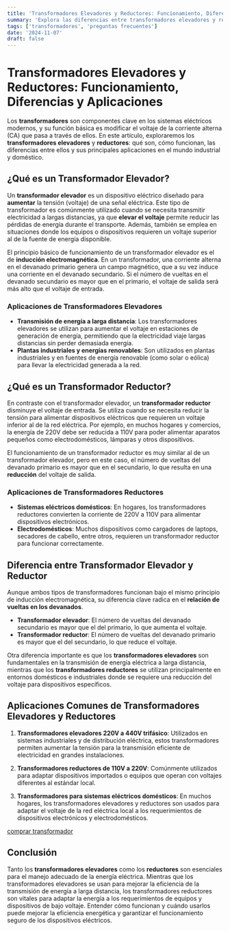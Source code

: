 ```yaml
---
title: 'Transformadores Elevadores y Reductores: Funcionamiento, Diferencias y Aplicaciones'
summary: 'Explora las diferencias entre transformadores elevadores y reductores, su funcionamiento y aplicaciones en sistemas eléctricos.'
tags: ['transformadores', 'preguntas frecuentes']
date: '2024-11-07'
draft: false
---
```


# Transformadores Elevadores y Reductores: Funcionamiento, Diferencias y Aplicaciones

Los **transformadores** son componentes clave en los sistemas eléctricos modernos, y su función básica es modificar el voltaje de la corriente alterna (CA) que pasa a través de ellos. En este artículo, exploraremos los **transformadores elevadores** y **reductores**: qué son, cómo funcionan, las diferencias entre ellos y sus principales aplicaciones en el mundo industrial y doméstico.

## ¿Qué es un Transformador Elevador?

Un **transformador elevador** es un dispositivo eléctrico diseñado para **aumentar** la tensión (voltaje) de una señal eléctrica. Este tipo de transformador es comúnmente utilizado cuando se necesita transmitir electricidad a largas distancias, ya que **elevar el voltaje** permite reducir las pérdidas de energía durante el transporte. Además, también se emplea en situaciones donde los equipos o dispositivos requieren un voltaje superior al de la fuente de energía disponible.

El principio básico de funcionamiento de un transformador elevador es el de **inducción electromagnética**. En un transformador, una corriente alterna en el devanado primario genera un campo magnético, que a su vez induce una corriente en el devanado secundario. Si el número de vueltas en el devanado secundario es mayor que en el primario, el voltaje de salida será más alto que el voltaje de entrada.

### **Aplicaciones de Transformadores Elevadores**

- **Transmisión de energía a larga distancia**: Los transformadores elevadores se utilizan para aumentar el voltaje en estaciones de generación de energía, permitiendo que la electricidad viaje largas distancias sin perder demasiada energía.
- **Plantas industriales y energías renovables**: Son utilizados en plantas industriales y en fuentes de energía renovable (como solar o eólica) para llevar la electricidad generada a la red.

## ¿Qué es un Transformador Reductor?

En contraste con el transformador elevador, un **transformador reductor** disminuye el voltaje de entrada. Se utiliza cuando se necesita reducir la tensión para alimentar dispositivos eléctricos que requieren un voltaje inferior al de la red eléctrica. Por ejemplo, en muchos hogares y comercios, la energía de 220V debe ser reducida a 110V para poder alimentar aparatos pequeños como electrodomésticos, lámparas y otros dispositivos.

El funcionamiento de un transformador reductor es muy similar al de un transformador elevador, pero en este caso, el número de vueltas del devanado primario es mayor que en el secundario, lo que resulta en una **reducción** del voltaje de salida.

### **Aplicaciones de Transformadores Reductores**

- **Sistemas eléctricos domésticos**: En hogares, los transformadores reductores convierten la corriente de 220V a 110V para alimentar dispositivos electrónicos.
- **Electrodomésticos**: Muchos dispositivos como cargadores de laptops, secadores de cabello, entre otros, requieren un transformador reductor para funcionar correctamente.

## Diferencia entre Transformador Elevador y Reductor

Aunque ambos tipos de transformadores funcionan bajo el mismo principio de inducción electromagnética, su diferencia clave radica en el **relación de vueltas en los devanados**.

- **Transformador elevador**: El número de vueltas del devanado secundario es mayor que el del primario, lo que aumenta el voltaje.
- **Transformador reductor**: El número de vueltas del devanado primario es mayor que el del secundario, lo que reduce el voltaje.

Otra diferencia importante es que los **transformadores elevadores** son fundamentales en la transmisión de energía eléctrica a larga distancia, mientras que los **transformadores reductores** se utilizan principalmente en entornos domésticos e industriales donde se requiere una reducción del voltaje para dispositivos específicos.

## Aplicaciones Comunes de Transformadores Elevadores y Reductores

1. **Transformadores elevadores 220V a 440V trifásico**: Utilizados en sistemas industriales y de distribución eléctrica, estos transformadores permiten aumentar la tensión para la transmisión eficiente de electricidad en grandes instalaciones.
2. **Transformadores reductores de 110V a 220V**: Comúnmente utilizados para adaptar dispositivos importados o equipos que operan con voltajes diferentes al estándar local.

3. **Transformadores para sistemas eléctricos domésticos**: En muchos hogares, los transformadores elevadores y reductores son usados para adaptar el voltaje de la red eléctrica local a los requerimientos de dispositivos electrónicos y electrodomésticos.

[comprar transformador](/tienda)

## Conclusión

Tanto los **transformadores elevadores** como los **reductores** son esenciales para el manejo adecuado de la energía eléctrica. Mientras que los transformadores elevadores se usan para mejorar la eficiencia de la transmisión de energía a larga distancia, los transformadores reductores son vitales para adaptar la energía a los requerimientos de equipos y dispositivos de bajo voltaje. Entender cómo funcionan y cuándo usarlos puede mejorar la eficiencia energética y garantizar el funcionamiento seguro de los dispositivos eléctricos.
